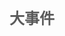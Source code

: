 {{需要扩展}}{{需要校对}}{{需要帮助}}
{{人物信息栏
|名称=卡缇娅
|图片=卡缇娅-char.png
|其他名称=卡缇娅 • 乌拉诺娃
|所属团体=战斗吧歌姬
|性别=女
|生日=06月06日
|标签=萝莉
|youtube=无
|bilibili=[http://space.bilibili.com/364225566?share_medium=android&share_source=copy_link&bbid=018A68D2-47FB-4CF3-971F-FC21952A761C704infoc&ts=1559787132496 战斗吧歌姬官方账号]
|twitter=无
|showroom=无
|一句话描述={{Tip|content=为了通关这个游戏，我需要你的应援！}}
|人物描述=什么都不做都能散发出可爱的气场，但在她萝莉的外表下，有一颗沉迷于游戏和美少女的内心。<br /><br />
}}


== <font size="5" color="#5a5a5a" center>大事件</font> ==

{{时间轴/开始}}
{{时间轴/节点
|时间=2018年6月3日
|标题=待补充
|内容=待补充
}}
{{时间轴/结束}}
